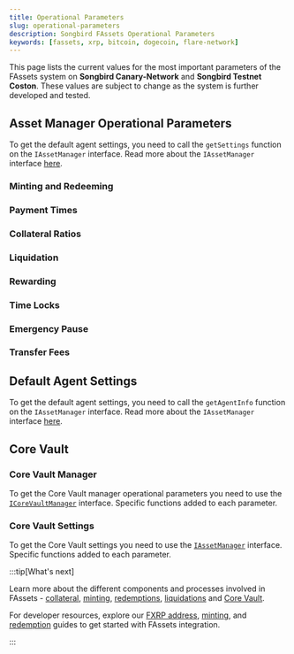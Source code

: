 ```yaml
---
title: Operational Parameters
slug: operational-parameters
description: Songbird FAssets Operational Parameters
keywords: [fassets, xrp, bitcoin, dogecoin, flare-network]
---
```




This page lists the current values for the most important parameters of the FAssets system on **Songbird Canary-Network** and **Songbird Testnet Coston**. These values are subject to change as the system is further developed and tested.

## Asset Manager Operational Parameters

To get the default agent settings, you need to call the `getSettings` function on the `IAssetManager` interface. Read more about the `IAssetManager` interface [here](/fassets/reference/IAssetManager).

### Minting and Redeeming

<OperationalParameters sectionTitle="Minting and Redeeming" />

### Payment Times

<OperationalParameters sectionTitle="Payment Times" />

### Collateral Ratios

<OperationalParameters sectionTitle="Collateral Ratios" />

### Liquidation

<OperationalParameters sectionTitle="Liquidation" />

### Rewarding

<OperationalParameters sectionTitle="Rewarding" />

### Time Locks

<OperationalParameters sectionTitle="Time Locks" />

### Emergency Pause

<OperationalParameters sectionTitle="Emergency Pause" />

### Transfer Fees

<OperationalParameters sectionTitle="Transfer Fees" />

## Default Agent Settings

To get the default agent settings, you need to call the `getAgentInfo` function on the `IAssetManager` interface. Read more about the `IAssetManager` interface [here](/fassets/reference/IAssetManager).

<OperationalParameters sectionTitle="Default Agent Settings" />

## Core Vault

### Core Vault Manager

To get the Core Vault manager operational parameters you need to use the [`ICoreVaultManager`](/fassets/reference/ICoreVaultManager) interface. Specific functions added to each parameter.

<OperationalParameters sectionTitle="Core Vault Manager" hideBtc hideDoge />

### Core Vault Settings

To get the Core Vault settings you need to use the [`IAssetManager`](/fassets/reference/IAssetManager) interface. Specific functions added to each parameter.

<OperationalParameters sectionTitle="Core Vault Settings" hideBtc hideDoge />

:::tip[What's next]

Learn more about the different components and processes involved in FAssets - [collateral](/fassets/collateral), [minting](/fassets/minting), [redemptions](/fassets/redemption), [liquidations](/fassets/liquidation) and [Core Vault](/fassets/core-vault).

For developer resources, explore our [FXRP address](/fassets/developer-guides/fassets-fxrp-address), [minting](/fassets/developer-guides/fassets-mint), and [redemption](/fassets/developer-guides/fassets-redeem) guides to get started with FAssets integration.

:::
